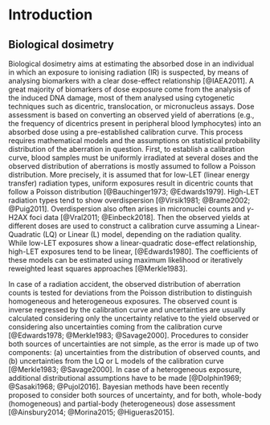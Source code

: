# Introduction {#intro}

## Biological dosimetry {#intro-biodosimetry}

Biological dosimetry aims at estimating the absorbed dose in an individual in which an exposure to ionising radiation (IR) is suspected, by means of analysing biomarkers with a clear dose-effect relationship [@IAEA2011]. A great majority of biomarkers of dose exposure come from the analysis of the induced DNA damage, most of them analysed using cytogenetic techniques such as dicentric, translocation, or micronucleus assays. Dose assessment is based on converting an observed yield of aberrations (e.g., the frequency of dicentrics present in peripheral blood lymphocytes) into an absorbed dose using a pre-established calibration curve. This process requires mathematical models and the assumptions on statistical probability distribution of the aberration in question. First, to establish a calibration curve, blood samples must be uniformly irradiated at several doses and the observed distribution of aberrations is mostly assumed to follow a Poisson distribution. More precisely, it is assumed that for low-LET (linear energy transfer) radiation types, uniform exposures result in dicentric counts that follow a Poisson distribution [@Bauchinger1973; @Edwards1979]. High-LET radiation types tend to show overdispersion [@Virsik1981; @Brame2002; @Puig2011]. Overdispersion also often arises in micronuclei counts and $\gamma$-H2AX foci data [@Vral2011; @Einbeck2018]. Then the observed yields at different doses are used to construct a calibration curve assuming a Linear-Quadratic (LQ) or Linear (L) model, depending on the radiation quality. While low-LET exposures show a linear-quadratic dose-effect relationship, high-LET exposures tend to be linear, [@Edwards1980]. The coefficients of these models can be estimated using maximum likelihood or iteratively reweighted least squares approaches [@Merkle1983].

In case of a radiation accident, the observed distribution of aberration counts is tested for deviations from the Poisson distribution to distinguish homogeneous and heterogeneous exposures. The observed count is inverse regressed by the calibration curve and uncertainties are usually calculated considering only the uncertainty relative to the yield observed or considering also uncertainties coming from the calibration curve [@Edwards1978; @Merkle1983; @Savage2000]. Procedures to consider both sources of uncertainties are not simple, as the error is made up of two components: (a) uncertainties from the distribution of observed counts, and (b) uncertainties from the LQ or L models of the calibration curve [@Merkle1983; @Savage2000]. In case of a heterogeneous exposure, additional distributional assumptions have to be made [@Dolphin1969; @Sasaki1968; @Pujol2016]. Bayesian methods have been recently proposed to consider both sources of uncertainty, and for both, whole-body (homogeneous) and partial-body (heterogeneous) dose assessment [@Ainsbury2014; @Morina2015; @Higueras2015].
